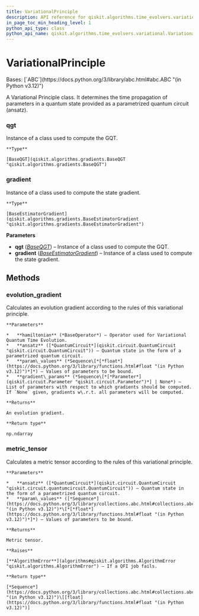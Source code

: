 ```yaml
---
title: VariationalPrinciple
description: API reference for qiskit.algorithms.time_evolvers.variational.VariationalPrinciple
in_page_toc_min_heading_level: 1
python_api_type: class
python_api_name: qiskit.algorithms.time_evolvers.variational.VariationalPrinciple
---
```


# VariationalPrinciple

<Class id="qiskit.algorithms.time_evolvers.variational.VariationalPrinciple" isDedicatedPage={true} github="https://github.com/qiskit/qiskit/tree/stable/0.25/qiskit/algorithms/time_evolvers/variational/variational_principles/variational_principle.py" signature="qiskit.algorithms.time_evolvers.variational.VariationalPrinciple(qgt, gradient)" modifiers="class">
  Bases: [`ABC`](https://docs.python.org/3/library/abc.html#abc.ABC "(in Python v3.12)")

  A Variational Principle class. It determines the time propagation of parameters in a quantum state provided as a parametrized quantum circuit (ansatz).

  ### qgt

  <Attribute id="qiskit.algorithms.time_evolvers.variational.VariationalPrinciple.qgt">
    Instance of a class used to compute the GQT.

    **Type**

    [BaseQGT](qiskit.algorithms.gradients.BaseQGT "qiskit.algorithms.gradients.BaseQGT")
  </Attribute>

  ### gradient

  <Attribute id="qiskit.algorithms.time_evolvers.variational.VariationalPrinciple.gradient">
    Instance of a class used to compute the state gradient.

    **Type**

    [BaseEstimatorGradient](qiskit.algorithms.gradients.BaseEstimatorGradient "qiskit.algorithms.gradients.BaseEstimatorGradient")
  </Attribute>

  **Parameters**

  *   **qgt** ([*BaseQGT*](qiskit.algorithms.gradients.BaseQGT "qiskit.algorithms.gradients.BaseQGT")) – Instance of a class used to compute the GQT.
  *   **gradient** ([*BaseEstimatorGradient*](qiskit.algorithms.gradients.BaseEstimatorGradient "qiskit.algorithms.gradients.BaseEstimatorGradient")) – Instance of a class used to compute the state gradient.

  ## Methods

  ### evolution\_gradient

  <Function id="qiskit.algorithms.time_evolvers.variational.VariationalPrinciple.evolution_gradient" signature="evolution_gradient(hamiltonian, ansatz, param_values, gradient_params=None)" modifiers="abstract">
    Calculates an evolution gradient according to the rules of this variational principle.

    **Parameters**

    *   **hamiltonian** (*BaseOperator*) – Operator used for Variational Quantum Time Evolution.
    *   **ansatz** ([*QuantumCircuit*](qiskit.circuit.QuantumCircuit "qiskit.circuit.QuantumCircuit")) – Quantum state in the form of a parametrized quantum circuit.
    *   **param\_values** (*Sequence\[*[*float*](https://docs.python.org/3/library/functions.html#float "(in Python v3.12)")*]*) – Values of parameters to be bound.
    *   **gradient\_params** (*Sequence\[*[*Parameter*](qiskit.circuit.Parameter "qiskit.circuit.Parameter")*] | None*) – List of parameters with respect to which gradients should be computed. If `None` given, gradients w\.r.t. all parameters will be computed.

    **Returns**

    An evolution gradient.

    **Return type**

    np.ndarray
  </Function>

  ### metric\_tensor

  <Function id="qiskit.algorithms.time_evolvers.variational.VariationalPrinciple.metric_tensor" signature="metric_tensor(ansatz, param_values)">
    Calculates a metric tensor according to the rules of this variational principle.

    **Parameters**

    *   **ansatz** ([*QuantumCircuit*](qiskit.circuit.QuantumCircuit "qiskit.circuit.quantumcircuit.QuantumCircuit")) – Quantum state in the form of a parametrized quantum circuit.
    *   **param\_values** ([*Sequence*](https://docs.python.org/3/library/collections.abc.html#collections.abc.Sequence "(in Python v3.12)")*\[*[*float*](https://docs.python.org/3/library/functions.html#float "(in Python v3.12)")*]*) – Values of parameters to be bound.

    **Returns**

    Metric tensor.

    **Raises**

    [**AlgorithmError**](algorithms#qiskit.algorithms.AlgorithmError "qiskit.algorithms.AlgorithmError") – If a QFI job fails.

    **Return type**

    [*Sequence*](https://docs.python.org/3/library/collections.abc.html#collections.abc.Sequence "(in Python v3.12)")\[[float](https://docs.python.org/3/library/functions.html#float "(in Python v3.12)")]
  </Function>
</Class>

